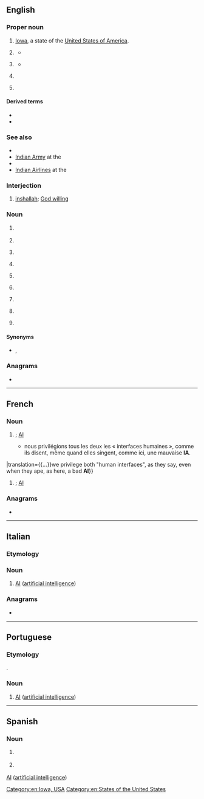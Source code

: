 {{also|Appendix:Variations of "ia"}}
==English==
{{wikipedia}}

===Proper noun===
{{en-proper noun}}

# [[Iowa]], a state of the [[United States of America]].
# {{lb|en|military|uncountable}} {{initialism of|en|[[India]]n [[army|Army]]}}
#* {{quote-book|en|year=2014|author=Daniel Marston|authorlink=Daniel Marston (historian)|title=The Indian Army and the End of the Raj|publisher={{w|Cambridge University Press}}|url=http://books.google.com/books?id=ZR9GAwAAQBAJ&pg=PA1|isbn=978-0-52189-975-8|page=1|text=Provided that they [the Indian Army or '''IA'''] do their duty, armed insurrection in India would not be an insoluble problem. If however the '''IA''' go the other way, the picture would be very different.<br/>We do not have the military force to hold India against a widespread guerrilla movement or to reconquer India ... It is doubtful if we could keep the Indian troops loyal. {{w|Clement Attlee|Attlee}} to {{w|Chiefs of Staff Committee|Chiefs of Staff}}, TOP, XI, p.68}}
# {{lb|en|India|initialism}} {{initialism of|en|[[India]]n [[airlines|Airlines]]}}
#* {{quote-journal|en|volume=27|year=2002|journal={{w|India Today}}|publisher={{w|Living Media India Limited|Thomson Living Media India Limited}}|title=Aviation - Indian Airlines|url=https://books.google.com/books?id=clRDAAAAYAAJ|author=Rohit Saran|page=50|text=Your home in the sky. In the coming weeks, Indian Airlines ('''IA''') may consider changing its slogan to something more down to earth. For the airline itself may be running for shelter when it announces its results for 2001-2 sometime next month.}}
# {{lb|en|military}} {{initialism of|en|[[Iraq]]i [[Army]]}}
# {{lb|en|computing}} {{init of|en|[[Intel]] [[architecture|Architecture]]}}

====Derived terms====
{{s|Intel Architecture}}
* {{l|en|IA-32}}
* {{l|en|IA-64}}

===See also===
* {{pedia|lang=en|Indian Army}}
* [https://www.encyclopedia.com/history/encyclopedias-almanacs-transcripts-and-maps/indian-army Indian Army] at the {{w|Encyclopedia of India}}
* {{pedia|lang=en|Indian Airlines}}
* [https://www.britannica.com/EBchecked/topic/285626 Indian Airlines] at the {{w|Encyclopædia Britannica|''Encyclopædia Britannica''}}

===Interjection===
{{head|en|interjection}}

# {{lb|en|Arabic English}} [[inshallah]]; [[God willing]]

===Noun===
{{en-noun|~}}

# {{initialism of|en|immediate action}} {{gloss|the procedure to determine the cause of a rifle stoppage}}
# {{initialism of|en|Institute of Arts}}
# {{lb|en|computer}} {{initialism of|en|w:Information assurance|information assurance}}
# {{lb|en|law enforcement}} {{initialism of|en|internal affairs}} {{gloss|a department responsible for investigating complaints against police officers}}
# {{lb|en|military}} {{initialism of|en|individual augmentee}}
# {{lb|en|linguistic morphology}} {{initialism of|en|item-and-arrangement}}
# {{lb|en|grammar}} {{initialism of|en|internal argument}}
# {{lb|en|politics}} {{initialism of|en|international affairs}}
# {{initialism of|en|industrial action}}

====Synonyms====
* {{sense|law enforcement}} {{l|en|IAD}}, {{l|en|IAB}}

===Anagrams===
* {{anagrams|en|a=ai|A-I|AI|Ai|a.i.|ai}}

[[Category:en:Iowa, USA]]
[[Category:en:States of the United States]]

----

==French==

===Noun===
{{fr-noun|f|-}}

# {{lb|fr|AI}} {{init of|fr|intelligence artificielle|nodot=1|gloss=[[artificial intelligence]]}}; [[AI]]
#* {{RQ:Damasio Furtifs|chapter=3
|passage={{...}}nous privilégions tous les deux les « interfaces humaines », comme ils disent, même quand elles singent, comme ici, une mauvaise '''IA'''.
|translation={{...}}we privilege both "human interfaces", as they say, even when they ape, as here, a bad '''AI'''}}
# {{initialism of|fr|insémination artificielle|nodot=1|gloss=[[artificial insemination]]}}; [[AI]]

===Anagrams===
* {{l|fr|ai}}

----

==Italian==

===Etymology===
{{initialism of|it|intelligenza artificiale}}

===Noun===
{{head|it|noun|g=f}}

# [[AI]] ([[artificial intelligence]])

===Anagrams===
* {{anagrams|it|a=ai|-ai|ai|ài}}

----

==Portuguese==

===Etymology===
{{initialism|pt|inteligência artificial}}.

===Noun===
{{pt-noun|f|-}}

# {{lb|pt|computing}} [[AI]] ([[artificial intelligence]])

----

==Spanish==

===Noun===
{{es-noun|f|-}}

# {{lb|es|computing}} {{initialism of|es|inteligencia artificial}} {{gloss|[[AI]] (artificial intelligence)}}
# {{lb|es|medicine}} {{initialism of|es|incidencia acumulada}} {{gloss|[[CI]] (cumulative incidence)}}

[[AI]] ([[artificial intelligence]])